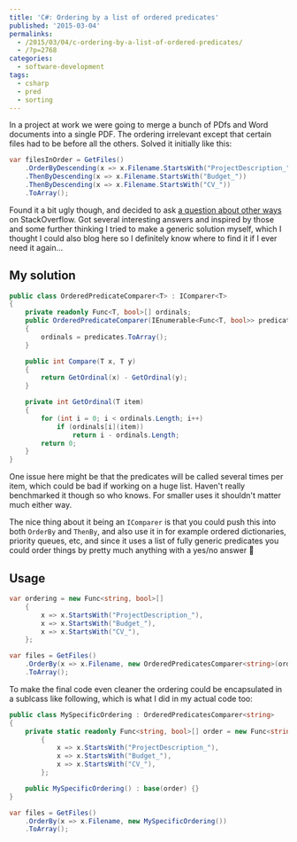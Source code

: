 ---
title: 'C#: Ordering by a list of ordered predicates'
published: '2015-03-04'
permalinks:
  - /2015/03/04/c-ordering-by-a-list-of-ordered-predicates/
  - /?p=2768
categories:
  - software-development
tags:
  - csharp
  - pred
  - sorting
---

In a project at work we were going to merge a bunch of PDfs and Word documents into a single PDF. The ordering irrelevant except that certain files had to be before all the others. Solved it initially like this:

```csharp
var filesInOrder = GetFiles()
    .OrderByDescending(x => x.Filename.StartsWith("ProjectDescription_"))
    .ThenByDescending(x => x.Filename.StartsWith("Budget_"))
    .ThenByDescending(x => x.Filename.StartsWith("CV_"))
    .ToArray();
```

Found it a bit ugly though, and decided to ask [a question about other ways](http://stackoverflow.com/q/28855758/39321) on StackOverflow. Got several interesting answers and inspired by those and some further thinking I tried to make a generic solution myself, which I thought I could also blog here so I definitely know where to find it if I ever need it again...

## My solution

```csharp
public class OrderedPredicateComparer<T> : IComparer<T>
{
    private readonly Func<T, bool>[] ordinals;
    public OrderedPredicateComparer(IEnumerable<Func<T, bool>> predicates)
    {
        ordinals = predicates.ToArray();
    }

    public int Compare(T x, T y)
    {
        return GetOrdinal(x) - GetOrdinal(y);
    }

    private int GetOrdinal(T item)
    {
        for (int i = 0; i < ordinals.Length; i++)
            if (ordinals[i](item))
                return i - ordinals.Length;
        return 0;
    }
}
```

One issue here might be that the predicates will be called several times per item, which could be bad if working on a huge list. Haven't really benchmarked it though so who knows. For smaller uses it shouldn't matter much either way.

The nice thing about it being an `IComparer` is that you could push this into both `OrderBy` and `ThenBy`, and also use it in for example ordered dictionaries, priority queues, etc, and since it uses a list of fully generic predicates you could order things by pretty much anything with a yes/no answer 🙂

## Usage

```csharp
var ordering = new Func<string, bool>[]
    {
        x => x.StartsWith("ProjectDescription_"),
        x => x.StartsWith("Budget_"),
        x => x.StartsWith("CV_"),
    };

var files = GetFiles()
    .OrderBy(x => x.Filename, new OrderedPredicatesComparer<string>(ordering))
    .ToArray();
```

To make the final code even cleaner the ordering could be encapsulated in a sublcass like following, which is what I did in my actual code too:

```csharp
public class MySpecificOrdering : OrderedPredicatesComparer<string>
{
    private static readonly Func<string, bool>[] order = new Func<string, bool>[]
        {
            x => x.StartsWith("ProjectDescription_"),
            x => x.StartsWith("Budget_"),
            x => x.StartsWith("CV_"),
        };

    public MySpecificOrdering() : base(order) {}
}

var files = GetFiles()
    .OrderBy(x => x.Filename, new MySpecificOrdering())
    .ToArray();
```
